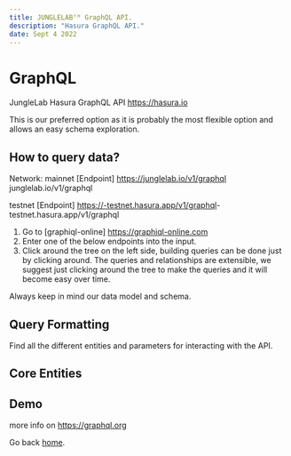 ```yaml
---
title: JUNGLELABᵀᴹ GraphQL API.
description: "Hasura GraphQL API."
date: Sept 4 2022
---
```


# GraphQL

JungleLab Hasura GraphQL API
https://hasura.io

This is our preferred option as it is probably the most flexible option and allows an easy schema exploration.
## How to query data?

Network: mainnet
[Endpoint] ​https://junglelab.io/v1/graphql​​ junglelab.io/v1/graphql​

testnet
[Endpoint] https://-testnet.hasura.app/v1/graphql​ -testnet.hasura.app/v1/graphql
​
1. Go to [graphiql-online] https://graphiql-online.com
2. Enter one of the below endpoints into the input. 
3. Click around the tree on the left side, building queries can be done just by clicking around.
The queries and relationships are extensible, we suggest just clicking around the tree to make the queries and it will become easy over time. 

Always keep in mind our data model and schema.

## Query Formatting

Find all the different entities and parameters for interacting with the API.

## Core Entities



## Demo

more info on https://graphql.org


Go back [home](/).